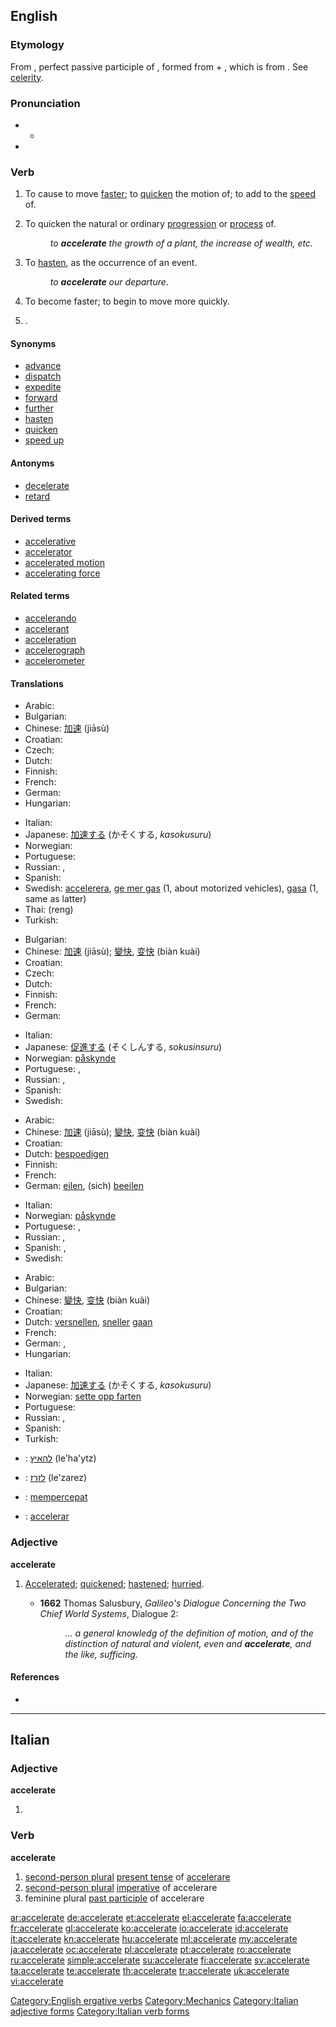 ==English==

===Etymology===
From {{etyl|la}} {{term|acceleratus|accelerātus|lang=la}}, perfect passive participle of {{term|accelero|accelerō|I accelerate, hasten|lang=la}}, formed from {{term|ad|lang=la}} + {{term|celero|celerō|I hasten|lang=la}}, which is from {{term|celer||quick|lang=la}}. See [[celerity]].

===Pronunciation===
* {{a|RP}}
** {{IPA|/əkˈsɛləˌreɪt/}}
* {{audio|en-us-accelerate.ogg|Audio (US)}}

===Verb===
{{en-verb|accelerat|ing}}

# {{transitive}} To cause to move [[faster]]; to [[quicken]] the motion of; to add to the [[speed]] of.
# {{transitive}} To quicken the natural or ordinary [[progression]] or [[process]] of.
#: ''to '''accelerate''' the growth of a plant, the increase of wealth, etc.''
# {{transitive}} To [[hasten]], as the occurrence of an event.
#: ''to '''accelerate''' our departure''.
# {{intransitive}} To become faster; to begin to move more quickly.
# {{obsolete}} {{alternative form of|[[accelerated]]}}.

====Synonyms====
* [[advance]]
* [[dispatch]]
* [[expedite]]
* [[forward]]
* [[further]]
* [[hasten]]
* [[quicken]]
* [[speed up]]

====Antonyms====
* [[decelerate]]
* [[retard]]

====Derived terms====
* [[accelerative]]
* [[accelerator]]
* [[accelerated motion]]
* [[accelerating force]]

====Related terms====
* [[accelerando]]
* [[accelerant]]
* [[acceleration]]
* [[accelerograph]]
* [[accelerometer]]

====Translations====
{{trans-top|to cause to move faster}}
* Arabic: {{Arab|[[تسريع]]}}
* Bulgarian: {{t|bg|ускорявам}}
* Chinese: [[加速]] (jiāsù)
* Croatian: {{t-|hr|ubrzati|alt=ubr̀zati}}
* Czech: {{t-|cs|zrychlit}}
* Dutch: {{t+|nl|versnellen}}
* Finnish: {{t+|fi|kiihdyttää}}
* French: {{t+|fr|accélérer}}
* German: {{t+|de|beschleunigen}}
* Hungarian: {{t+|hu|gyorsít}}
{{trans-mid}}
* Italian: {{t+|it|accelerare}}
* Japanese: [[加速する]] (かそくする, ''kasokusuru'')
* Norwegian: {{t+|no|akselerere}}
* Portuguese: {{t+|pt|acelerar}}
* Russian: {{t|ru|ускорять|sc=Cyrl|tr=uskorját’}} {{impf}}, {{t|ru|ускорить|sc=Cyrl|tr=uskórit’}} {{pf}}
* Spanish: {{t+|es|acelerar}}
* Swedish: [[accelerera]], [[ge mer gas]] (1, about motorized vehicles), [[gasa]] (1, same as latter)
* Thai: {{Thai|[[เร่ง]]}} (reng)
* Turkish: {{t+|tr|hızlandırmak}}
{{trans-bottom}}

{{trans-top|to quicken natural or ordinary progression or process}}
* Bulgarian: {{t|bg|засилвам}}
* Chinese: [[加速]] (jiāsù); [[變快]], [[变快]] (biàn kuài)
* Croatian: {{t-|hr|ubrzati|alt=ubr̀zati}}
* Czech: {{t-|cs|urychlit}}
* Dutch: {{t+|nl|versnellen}}
* Finnish: {{t+|fi|kiihdyttää}}
* French: {{t+|fr|accélérer}}
* German: {{t+|de|beschleunigen}}
{{trans-mid}}
* Italian: {{t+|it|accelerare}}
* Japanese: [[促進する]] (そくしんする, ''sokusinsuru'')
* Norwegian: [[påskynde]]
* Portuguese: {{t+|pt|acelerar}}, {{t+|pt|apressar}}
* Russian: {{t|ru|ускоряться|sc=Cyrl|tr=uskorját’sja}} {{impf}}, {{t|ru|ускориться|sc=Cyrl|tr=uskórit’sja}} {{pf}}
* Spanish: {{t+|es|acelerar}}
* Swedish: {{t+|sv|accelerera}}
{{trans-bottom}}

{{trans-top|to hasten}}
* Arabic: {{Arab|[[إستعجال]]}}
* Chinese: [[加速]] (jiāsù); [[變快]], [[变快]] (biàn kuài)
* Croatian: {{t-|hr|ubrzati|alt=ubr̀zati}}
* Dutch: [[bespoedigen]]
* Finnish: {{t-|fi|nopeuttaa}}
* French: {{t+|fr|accélérer}}
* German: [[eilen]], (sich) [[beeilen]]
{{trans-mid}}
* Italian: {{t-|it|affrettare}}
* Norwegian: [[påskynde]]
* Portuguese: {{t+|pt|acelerar}}, {{t+|pt|apressar}}
* Russian: {{t|ru|ускорять|sc=Cyrl|tr=uskorját’}} {{impf}}, {{t|ru|ускорить|sc=Cyrl|tr=uskórit’}} {{pf}}
* Spanish: {{t+|es|acelerar}}, {{t+|es|apresurar}}
* Swedish: {{t+|sv|påskynda}}
{{trans-bottom}}

{{trans-top|to become faster}}
* Arabic: {{Arab|[[إسراع]]}}
* Bulgarian: {{t|bg|ускорявам се}}
* Chinese: [[變快]], [[变快]] (biàn kuài)
* Croatian: {{t-|hr|ubrzati|alt=ubr̀zati}}
* Dutch: [[versnellen]], [[sneller]] [[gaan]]
* French: {{t+|fr|accélérer}}
* German: {{t|de|schneller werden}}, {{t+|de|beschleunigen}}
* Hungarian: {{t+|hu|gyorsul}}
{{trans-mid}}
* Italian: {{t+|it|accelerare}}
* Japanese: [[加速する]] (かそくする, ''kasokusuru'')
* Norwegian: [[sette opp farten]]
* Portuguese: {{t+|pt|acelerar}}
* Russian: {{t|ru|ускоряться|sc=Cyrl|tr=uskorját’sja}} {{impf}}, {{t|ru|ускориться|sc=Cyrl|tr=uskórit’sja}} {{pf}}
* Spanish: {{t+|es|acelerar|alt=acelerarse}}
* Turkish: {{t|tr|hızlanmak}}
{{trans-bottom}}

{{checktrans-top}}
* {{ttbc|Hebrew}}: [[להאיץ]] (le'ha'ytz)
* {{ttbc|Hebrew}}: [[לזרז]] (le'zarez)
{{checktrans-mid}}
* {{ttbc|Indonesian}}: [[cepat|mempercepat]]
* {{ttbc|Interlingua}}: [[accelerar]]
{{checktrans-bottom}}

===Adjective===
'''accelerate'''

# {{rare}} [[accelerated|Accelerated]]; [[quickened]]; [[hastened]]; [[hurried]].
#*'''1662''' Thomas Salusbury, ''Galileo's Dialogue Concerning the Two Chief World Systems'', Dialogue 2:
#*:''... a general knowledg of the definition of motion, and of the distinction of natural and violent, even and '''accelerate''', and the like, sufficing.''

====References====
*{{R:OED2}}

[[Category:English ergative verbs]]
[[Category:Mechanics]]

----

==Italian==

===Adjective===
'''accelerate''' {{p}}

# {{feminine of|accelerato#Adjective|accelerato}}

===Verb===
'''accelerate'''

# [[second-person plural]] [[present tense]] of [[accelerare]]
# [[second-person plural]] [[imperative]] of accelerare
# feminine plural [[past participle]] of accelerare

[[Category:Italian adjective forms]]
[[Category:Italian verb forms]]

[[ar:accelerate]]
[[de:accelerate]]
[[et:accelerate]]
[[el:accelerate]]
[[fa:accelerate]]
[[fr:accelerate]]
[[gl:accelerate]]
[[ko:accelerate]]
[[io:accelerate]]
[[id:accelerate]]
[[it:accelerate]]
[[kn:accelerate]]
[[hu:accelerate]]
[[ml:accelerate]]
[[my:accelerate]]
[[ja:accelerate]]
[[oc:accelerate]]
[[pl:accelerate]]
[[pt:accelerate]]
[[ro:accelerate]]
[[ru:accelerate]]
[[simple:accelerate]]
[[su:accelerate]]
[[fi:accelerate]]
[[sv:accelerate]]
[[ta:accelerate]]
[[te:accelerate]]
[[th:accelerate]]
[[tr:accelerate]]
[[uk:accelerate]]
[[vi:accelerate]]